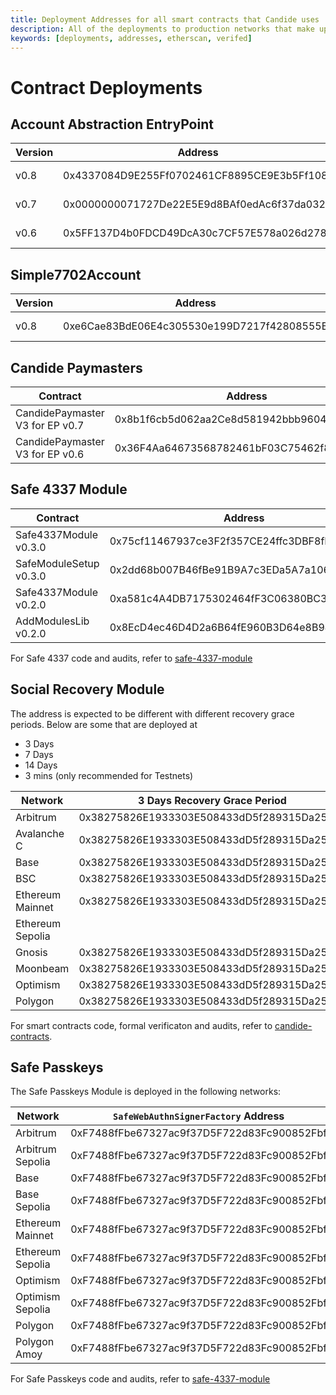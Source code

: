 ```yaml
---
title: Deployment Addresses for all smart contracts that Candide uses
description: All of the deployments to production networks that make up all contracts being used to build on Account Abstractions with Candide
keywords: [deployments, addresses, etherscan, verifed]
---
```


# Contract Deployments


<NetworkList />


## Account Abstraction EntryPoint

| Version               | Address                                    | Release |
| ----------------------| -------------------------------------------|---------|
| v0.8                  | 0x4337084D9E255Ff0702461CF8895CE9E3b5Ff108 |[eth-infinitism/account-abstraction/releases/tag/v0.8.0](https://github.com/eth-infinitism/account-abstraction/releases/tag/v0.8.0)|
| v0.7                  | 0x0000000071727De22E5E9d8BAf0edAc6f37da032 |[eth-infinitism/account-abstraction/releases/tag/v0.7.0](https://github.com/eth-infinitism/account-abstraction/releases/tag/v0.8.0)|
| v0.6                  | 0x5FF137D4b0FDCD49DcA30c7CF57E578a026d2789 |[eth-infinitism/account-abstraction/releases/tag/v0.6.0](https://github.com/eth-infinitism/account-abstraction/releases/tag/v0.8.0)|


## Simple7702Account

| Version               | Address                                    | Release |
| ----------------------| -------------------------------------------|---------|
| v0.8                  | 0xe6Cae83BdE06E4c305530e199D7217f42808555B | [eth-infinitism/account-abstraction/releases/tag/v0.8.0](https://github.com/eth-infinitism/account-abstraction/releases/tag/v0.8.0)|

## Candide Paymasters
| Contract              | Address                                    |
| ----------------------| -------------------------------------------|
| CandidePaymaster V3 for EP v0.7 | 0x8b1f6cb5d062aa2Ce8d581942bbb960420d875BA |
| CandidePaymaster V3 for EP v0.6 | 0x36F4Aa64673568782461bF03C75462f8ef0A1b76 |

## Safe 4337 Module

| Contract              | Address                                    |
| ----------------------| -------------------------------------------|
| Safe4337Module v0.3.0 | 0x75cf11467937ce3F2f357CE24ffc3DBF8fD5c226 |
| SafeModuleSetup v0.3.0 | 0x2dd68b007B46fBe91B9A7c3EDa5A7a1063cB5b47 |
| Safe4337Module v0.2.0 | 0xa581c4A4DB7175302464fF3C06380BC3270b4037 |
| AddModulesLib v0.2.0 | 0x8EcD4ec46D4D2a6B64fE960B3D64e8B94B2234eb |


For Safe 4337 code and audits, refer to [safe-4337-module](https://github.com/safe-global/safe-modules-deployments/tree/main/src/assets/safe-4337-module)

## Social Recovery Module

The address is expected to be different with different recovery grace periods. 
Below are some that are deployed at 
- 3 Days
- 7 Days
- 14 Days
- 3 mins (only recommended for Testnets)


| Network                      | 3 Days Recovery Grace Period               | 7 Days Recovery Grace Period               | 14 Days Recovery Grace Period              | 3 minutes Recovery Grace Period            |
| ---------------------------- | ------------------------------------------ | ------------------------------------------ | ------------------------------------------ |------------------------------------------  |
| Arbitrum                     | 0x38275826E1933303E508433dD5f289315Da2541c | 0x088f6cfD8BB1dDb1BB069CCb3fc1A98927D233f2 | 0x9BacD92F4687Db306D7ded5d4513a51EA05df25b |                                            |
| Avalanche C                  | 0x38275826E1933303E508433dD5f289315Da2541c | 0x088f6cfD8BB1dDb1BB069CCb3fc1A98927D233f2 | 0x9BacD92F4687Db306D7ded5d4513a51EA05df25b |                                            |
| Base                         | 0x38275826E1933303E508433dD5f289315Da2541c | 0x088f6cfD8BB1dDb1BB069CCb3fc1A98927D233f2 | 0x9BacD92F4687Db306D7ded5d4513a51EA05df25b |                                            |
| BSC                          | 0x38275826E1933303E508433dD5f289315Da2541c | 0x088f6cfD8BB1dDb1BB069CCb3fc1A98927D233f2 | 0x9BacD92F4687Db306D7ded5d4513a51EA05df25b |                                            |
| Ethereum Mainnet             | 0x38275826E1933303E508433dD5f289315Da2541c | 0x088f6cfD8BB1dDb1BB069CCb3fc1A98927D233f2 | 0x9BacD92F4687Db306D7ded5d4513a51EA05df25b |                                            |
| Ethereum Sepolia             |                                            |                                            |                                            | 0x949d01d424bE050D09C16025dd007CB59b3A8c66 |
| Gnosis                       | 0x38275826E1933303E508433dD5f289315Da2541c | 0x088f6cfD8BB1dDb1BB069CCb3fc1A98927D233f2 | 0x9BacD92F4687Db306D7ded5d4513a51EA05df25b |                                            |
| Moonbeam                     | 0x38275826E1933303E508433dD5f289315Da2541c | 0x088f6cfD8BB1dDb1BB069CCb3fc1A98927D233f2 | 0x9BacD92F4687Db306D7ded5d4513a51EA05df25b |                                            |
| Optimism                     | 0x38275826E1933303E508433dD5f289315Da2541c | 0x088f6cfD8BB1dDb1BB069CCb3fc1A98927D233f2 | 0x9BacD92F4687Db306D7ded5d4513a51EA05df25b |                                            |
| Polygon                      | 0x38275826E1933303E508433dD5f289315Da2541c | 0x088f6cfD8BB1dDb1BB069CCb3fc1A98927D233f2 | 0x9BacD92F4687Db306D7ded5d4513a51EA05df25b |                                            |

For smart contracts code, formal verificaton and audits, refer to [candide-contracts](https://github.com/candidelabs/candide-contracts).

## Safe Passkeys

The Safe Passkeys Module is deployed in the following networks:

| Network                      | `SafeWebAuthnSignerFactory` Address        | `DaimoP256Verifier` Address                | `FCLP256Verifier` Address                  |
| ---------------------------- | ------------------------------------------ | ------------------------------------------ | ------------------------------------------ |
| Arbitrum                     | 0xF7488fFbe67327ac9f37D5F722d83Fc900852Fbf | 0xc2b78104907F722DABAc4C69f826a522B2754De4 | 0x445a0683e494ea0c5AF3E83c5159fBE47Cf9e765 |
| Arbitrum Sepolia             | 0xF7488fFbe67327ac9f37D5F722d83Fc900852Fbf | 0xc2b78104907F722DABAc4C69f826a522B2754De4 | 0x445a0683e494ea0c5AF3E83c5159fBE47Cf9e765 |
| Base                         | 0xF7488fFbe67327ac9f37D5F722d83Fc900852Fbf | 0xc2b78104907F722DABAc4C69f826a522B2754De4 | 0x445a0683e494ea0c5AF3E83c5159fBE47Cf9e765 |
| Base Sepolia                 | 0xF7488fFbe67327ac9f37D5F722d83Fc900852Fbf | 0xc2b78104907F722DABAc4C69f826a522B2754De4 | 0x445a0683e494ea0c5AF3E83c5159fBE47Cf9e765 |
| Ethereum Mainnet             | 0xF7488fFbe67327ac9f37D5F722d83Fc900852Fbf | 0xc2b78104907F722DABAc4C69f826a522B2754De4 | 0x445a0683e494ea0c5AF3E83c5159fBE47Cf9e765 |
| Ethereum Sepolia             | 0xF7488fFbe67327ac9f37D5F722d83Fc900852Fbf | 0xc2b78104907F722DABAc4C69f826a522B2754De4 | 0x445a0683e494ea0c5AF3E83c5159fBE47Cf9e765 |
| Optimism                     | 0xF7488fFbe67327ac9f37D5F722d83Fc900852Fbf | 0xc2b78104907F722DABAc4C69f826a522B2754De4 | 0x445a0683e494ea0c5AF3E83c5159fBE47Cf9e765 |
| Optimism Sepolia             | 0xF7488fFbe67327ac9f37D5F722d83Fc900852Fbf | 0xc2b78104907F722DABAc4C69f826a522B2754De4 | 0x445a0683e494ea0c5AF3E83c5159fBE47Cf9e765 |
| Polygon                      | 0xF7488fFbe67327ac9f37D5F722d83Fc900852Fbf | 0xc2b78104907F722DABAc4C69f826a522B2754De4 | 0x445a0683e494ea0c5AF3E83c5159fBE47Cf9e765 |
| Polygon Amoy                 | 0xF7488fFbe67327ac9f37D5F722d83Fc900852Fbf | 0xc2b78104907F722DABAc4C69f826a522B2754De4 | 0x445a0683e494ea0c5AF3E83c5159fBE47Cf9e765 |

For Safe Passkeys code and audits, refer to [safe-4337-module](https://github.com/safe-global/safe-modules/tree/main/modules/passkey#deploy)
